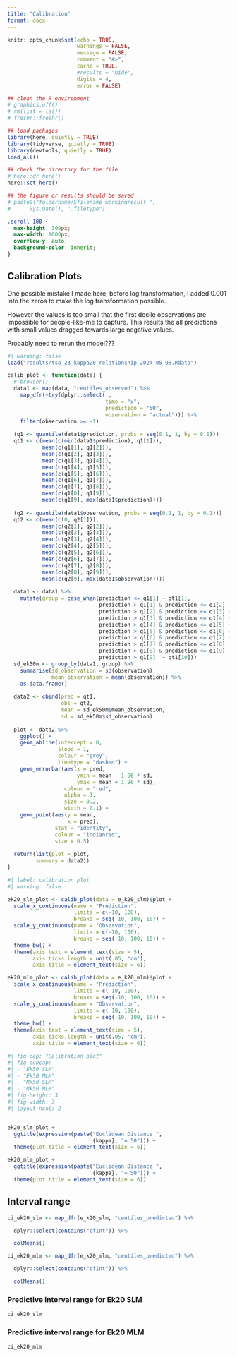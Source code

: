 ```yaml
---
title: "Calibration"
format: docx
---
```


```r
knitr::opts_chunk$set(echo = TRUE,
                      warnings = FALSE,
                      message = FALSE,
                      comment = "#>",
                      cache = TRUE,
                      #results = "hide",
                      digits = 4,
                      error = FALSE)

## clean the R environment
# graphics.off()
# rm(list = ls())
# freshr::freshr()

## load packages
library(here, quietly = TRUE)
library(tidyverse, quietly = TRUE)
library(devtools, quietly = TRUE)
load_all()

## check the directory for the file
# here::dr_here()
here::set_here()

## the figure or results should be saved 
# paste0("foldername/Sfilename_workingresult_", 
#      Sys.Date(), ".filetype")
```

```css
.scroll-100 {
  max-height: 300px;
  max-width: 1000px;
  overflow-y: auto;
  background-color: inherit;
}
```

## Calibration Plots

One possible mistake I made here, before log transformation, I added 0.001 into the zeros to make the log transformation possible.

However the values is too small that the first decile observations are impossible for people-like-me to capture. This results the all predictions with small values dragged towards large negative values.

Probably need to rerun the model???

```r
#| warning: false
load("results/tsa_23_kappa20_relationship_2024-05-08.Rdata")
```

```r
calib_plot <- function(data) {
  # browser()
  data1 <- map(data, "centiles_observed") %>%
    map_dfr(~try(dplyr::select(., 
                               time = "x",
                               prediction = "50", 
                               observation = "actual"))) %>%
    filter(observation >= -1) 
  
  (q1 <- quantile(data1$prediction, probs = seq(0.1, 1, by = 0.1)))
  qt1 <- c(mean(c(min(data1$prediction), q1[1])), 
           mean(c(q1[1], q1[2])),
           mean(c(q1[2], q1[3])),
           mean(c(q1[3], q1[4])),
           mean(c(q1[4], q1[5])),
           mean(c(q1[5], q1[6])),
           mean(c(q1[6], q1[7])),
           mean(c(q1[7], q1[8])),
           mean(c(q1[8], q1[9])),
           mean(c(q1[9], max(data1$prediction))))
  
  (q2 <- quantile(data1$observation, probs = seq(0.1, 1, by = 0.1)))
  qt2 <- c(mean(c(0, q2[1])), 
           mean(c(q2[1], q2[2])),
           mean(c(q2[2], q2[3])),
           mean(c(q2[3], q2[4])),
           mean(c(q2[4], q2[5])),
           mean(c(q2[5], q2[6])),
           mean(c(q2[6], q2[7])),
           mean(c(q2[7], q2[8])),
           mean(c(q2[8], q2[9])),
           mean(c(q2[9], max(data1$observation))))
  
  data1 <- data1 %>%
    mutate(group = case_when(prediction <= q1[1] ~ qt1[1],
                             prediction > q1[1] & prediction <= q1[2] ~ qt1[2],
                             prediction > q1[2] & prediction <= q1[3] ~ qt1[3],
                             prediction > q1[3] & prediction <= q1[4] ~ qt1[4],
                             prediction > q1[4] & prediction <= q1[5] ~ qt1[5],
                             prediction > q1[5] & prediction <= q1[6] ~ qt1[6],
                             prediction > q1[6] & prediction <= q1[7] ~ qt1[7],
                             prediction > q1[7] & prediction <= q1[8] ~ qt1[8],
                             prediction > q1[8] & prediction <= q1[9] ~ qt1[9],
                             prediction > q1[9]  ~ qt1[10])) 
  sd_ek50m <- group_by(data1, group) %>%
    summarise(sd_observation = sd(observation),
              mean_observation = mean(observation)) %>%
    as.data.frame() 
  
  data2 <- cbind(pred = qt1,
                 obs = qt2,
                 mean = sd_ek50m$mean_observation,
                 sd = sd_ek50m$sd_observation) 
  
  plot <- data2 %>%
    ggplot() +
    geom_abline(intercept = 0,
                slope = 1,
                colour = "grey",
                linetype = "dashed") +
    geom_errorbar(aes(x = pred,
                      ymin = mean - 1.96 * sd, 
                      ymax = mean + 1.96 * sd), 
                  colour = "red",
                  alpha = 1,
                  size = 0.2,
                  width = 0.1) +
    geom_point(aes(y = mean,
                   x = pred),
               stat = "identity",
               colour = "indianred",
               size = 0.5) 
  
  return(list(plot = plot,
         summary = data2))
}


```

```r
#| label: calibration_plot
#| warning: false

ek20_slm_plot <- calib_plot(data = e_k20_slm)$plot +
  scale_x_continuous(name = "Prediction", 
                     limits = c(-10, 100),
                     breaks = seq(-10, 100, 10)) +
  scale_y_continuous(name = "Observation", 
                     limits = c(-10, 100),
                     breaks = seq(-10, 100, 10)) +
  theme_bw() +
  theme(axis.text = element_text(size = 5),
        axis.ticks.length = unit(.05, "cm"), 
        axis.title = element_text(size = 6)) 

ek20_mlm_plot <- calib_plot(data = e_k20_mlm)$plot +
  scale_x_continuous(name = "Prediction", 
                     limits = c(-10, 100),
                     breaks = seq(-10, 100, 10)) +
  scale_y_continuous(name = "Observation", 
                     limits = c(-10, 100),
                     breaks = seq(-10, 100, 10)) +
  theme_bw() +
  theme(axis.text = element_text(size = 5),
        axis.ticks.length = unit(.05, "cm"), 
        axis.title = element_text(size = 6)) 

```

```r
#| fig-cap: "Calibration plot"
#| fig-subcap:
#| - "Ek50 SLM"
#| - "Ek50 MLM"
#| - "Mk50 SLM"
#| - "Mk50 MLM"
#| fig-height: 3
#| fig-width: 3
#| layout-ncol: 2


ek20_slm_plot +
  ggtitle(expression(paste("Euclidean Distance ",
                           {kappa}, "= 50"))) +
  theme(plot.title = element_text(size = 6))

ek20_mlm_plot +
  ggtitle(expression(paste("Euclidean Distance ",
                           {kappa}, "= 50"))) +
  theme(plot.title = element_text(size = 6))

```

## Interval range

```r

ci_ek20_slm <- map_dfr(e_k20_slm, "centiles_predicted") %>%

  dplyr::select(contains("cfint")) %>%

  colMeans()

ci_ek20_mlm <- map_dfr(e_k20_mlm, "centiles_predicted") %>%

  dplyr::select(contains("cfint")) %>%

  colMeans()

```

### Predictive interval range for Ek20 SLM

```r

ci_ek20_slm

```

### Predictive interval range for Ek20 MLM

```r

ci_ek20_mlm

```
